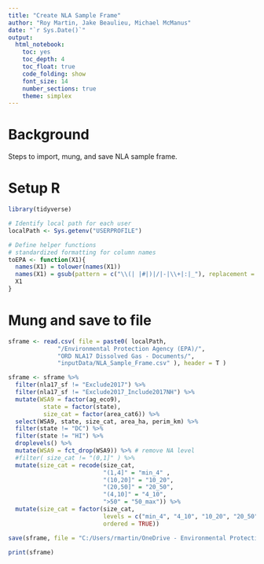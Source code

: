 ```yaml
---
title: "Create NLA Sample Frame"
author: "Roy Martin, Jake Beaulieu, Michael McManus"
date: "`r Sys.Date()`"
output:
  html_notebook: 
    toc: yes
    toc_depth: 4
    toc_float: true
    code_folding: show
    font_size: 14
    number_sections: true
    theme: simplex
---
```

# Background
Steps to import, mung, and save NLA sample frame.

# Setup R
```r
library(tidyverse)
```

```r
# Identify local path for each user
localPath <- Sys.getenv("USERPROFILE")

# Define helper functions
# standardized formatting for column names
toEPA <- function(X1){
  names(X1) = tolower(names(X1))
  names(X1) = gsub(pattern = c("\\(| |#|)|/|-|\\+|:|_"), replacement = ".", x = names(X1))
  X1
}
```

# Mung and save to file
```r
sframe <- read.csv( file = paste0( localPath,
              "/Environmental Protection Agency (EPA)/",
              "ORD NLA17 Dissolved Gas - Documents/",
              "inputData/NLA_Sample_Frame.csv" ), header = T )

sframe <- sframe %>%
  filter(nla17_sf != "Exclude2017") %>%
  filter(nla17_sf != "Exclude2017_Include2017NH") %>%
  mutate(WSA9 = factor(ag_eco9),
          state = factor(state),
          size_cat = factor(area_cat6)) %>% 
  select(WSA9, state, size_cat, area_ha, perim_km) %>% 
  filter(state != "DC") %>%
  filter(state != "HI") %>%
  droplevels() %>%
  mutate(WSA9 = fct_drop(WSA9)) %>% # remove NA level
  #filter( size_cat != "(0,1]" ) %>%
  mutate(size_cat = recode(size_cat, 
                           "(1,4]" = "min_4" ,
                           "(10,20]" = "10_20",
                           "(20,50]" = "20_50",
                           "(4,10]" = "4_10",
                           ">50" = "50_max")) %>%
  mutate(size_cat = factor(size_cat, 
                           levels = c("min_4", "4_10", "10_20", "20_50", "50_max"),
                           ordered = TRUE))

save(sframe, file = "C:/Users/rmartin/OneDrive - Environmental Protection Agency (EPA)/Documents/AE_Reservoirs/DissolvedGasNla/modelFiles/sframe.rda") 

print(sframe)
```
